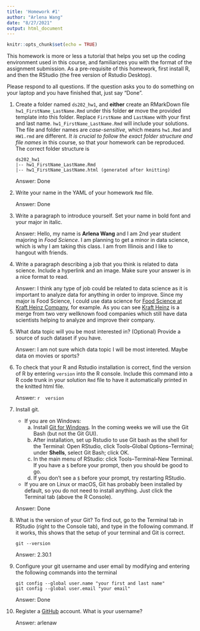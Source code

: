 ```yaml
---
title: 'Homework #1'
author: "Arlena Wang"
date: "8/27/2021"
output: html_document
---
```


```r
knitr::opts_chunk$set(echo = TRUE)
```

This homework is more or less a tutorial that helps you set up the coding environment used in this course, and familiarizes you with the format of the assignment submission. 
As a pre-requisite of this homework, first install R, and then the RStudio (the free version of Rstudio Desktop). 

Please respond to all questions. If the question asks you to do something on your laptop and you have finished that, just say "Done". 

1. Create a folder named `ds202_hw1`, and **either** create an RMarkDown file `hw1_FirstName_LastName.Rmd` under this folder **or** move the provided template into this folder. 
Replace `FirstName` and `LastName` with your first and last name. 
`hw1_FirstName_LastName.Rmd` will include your solutions. The file and folder names are *case-sensitive*, which means `hw1.Rmd` and `HW1.rmd` are different. *It is crucial to follow the exact folder structure and file names* in this course, so that your homework can be reproduced. The correct folder structure is

    ```
    ds202_hw1
    |-- hw1_FirstName_LastName.Rmd
    |-- hw1_FirstName_LastName.html (generated after knitting)
    ```
    
    Answer: 
    Done

2. Write your name in the YAML of your homework `Rmd` file.

    Answer: 
    Done

3. Write a paragraph to introduce yourself. Set your name in bold font and your major in italic. 

    Answer:
    Hello, my name is **Arlena Wang** and I am 2nd year student majoring in *Food Science*.  I am planning to get a minor in data science, which is why I am taking this class.  I am from Illinois and I like to hangout with friends.  
  
4. Write a paragraph describing a job that you think is related to data science. Include a hyperlink and an image. Make sure your answer is in a nice format to read. 

    Answer:
    I think any type of job could be related to data science as it is important to analyze data for anything in order to improve.  Since my major is Food Science, I could use data science for [Food Science at Kraft Heinz Company](https://www.indeed.com/viewjob?jk=e5c8d2d883fc26be&tk=1fe33cepvu413800&from=serp&vjs=3), for example. As you can see [Kraft Heinz](https://s.abcnews.com/images/Business/ht_heinz_chart_kab_150325_16x9_992.jpg) is a merge from two very wellknown food companies which still have data scientists helping to analyze and improve their company.  
  
5. What data topic will you be most interested in? (Optional) Provide a source of such dataset if you have.

    Answer:
    I am not sure which data topic I will be most intereted.  Maybe data on movies or sports?  
  
6. To check that your R and Rstudio installation is correct, find the version of R by entering `version` into the R console. Include this command into a R code trunk in your solution `Rmd` file to have it automatically printed in the knitted html file. 

    Answer: 
    ```r
    version
    ```
  
7. Install git. 
    - If you are on Windows: 
        a. Install [Git for Windows](https://gitforwindows.org/). In the coming weeks we will use the Git Bash (but not the Git GUI). 
        b. After installation, set up Rstudio to use Git bash as the shell for the Terminal: Open RStudio, click Tools--Global Options--Terminal; under **Shells**, select Git Bash; click OK. 
        c. In the main menu of RStudio: click Tools--Terminal--New Terminal. If you have a `$` before your prompt, then you should be good to go.
        d. If you don't see a `$` before your prompt, try restarting RStudio.
    - If you are on Linux or macOS, Git has probably been installed by default, so you do not need to install anything. Just click the Terminal tab (above the R Console).

    Answer:
    Done
  
8. What is the version of your Git? To find out, go to the Terminal tab in RStudio (right to the Console tab), and type in the following command. If it works, this shows that the setup of your terminal and Git is correct. 
<!-- Then explore the bash command line and Git. -->

    ```
    git --version
    ```

    Answer:
    2.30.1
  
9. Configure your git username and user email by modifying and entering the following commands into the terminal

    ```
    git config --global user.name "your first and last name"
    git config --global user.email "your email"
    ```

    Answer:
    Done
  

10. Register a [GitHub](https://www.github.com) account. What is your username?

    Answer:
    arlenaw